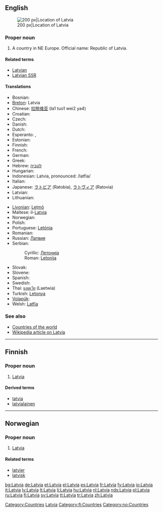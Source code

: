 {{wikipedia}}
{{see|latvia|Látvia}}
==English==
[[Image:EU location LAT.png|thumb|200 px|Location of Latvia]]

===Proper noun===
{{en-proper noun}}

# A country in NE Europe. Official name: Republic of Latvia.

====Related terms====
* [[Latvian]]
* [[Latvian SSR]]

====Translations====
{{top}}
* Bosnian: {{t-|bs|Letonija|f}}
* [[Breton]]: Latvia
* Chinese: [[拉脱维亚]] (la1 tuo1 wei2 ya4)
* Croatian: {{t-|hr|Letonija|f}}
* Czech: {{t+|cs|Lotyšsko|n}}
* Danish: {{t-|da|Letland}}
* Dutch: {{t+|nl|Letland|n}}
* Esperanto: {{t-|eo|Latvio|xs=Esperanto}}, {{t-|eo|Latvujo|xs=Esperanto}}
* Estonian: {{t-|et|Läti}}
* Finnish: {{t+|fi|Latvia}}
* French: {{t+|fr|Lettonie|f}}
* German: {{t+|de|Lettland|n}}
* Greek: {{t+|el|Λεττονία|f|tr=Lettonía|sc=Grek}}
* Hebrew: [[לטביה]]
* Hungarian: {{t+|hu|Lettország}}
* Indonesian: Latvia, pronounced: /latfia/
* Italian: {{t+|it|Lettonia}}
* Japanese: [[ラトビア]] (Ratobia), [[ラトヴィア]] (Ratovia)
* Latvian: {{t+|lv|Latvija|xs=Latvian}}
* Lithuanian: {{t+|lt|Latvija|xs=Lithuanian}}
{{mid}}
* [[Livonian]]: [[Leţmō]]
* Maltese: il-[[Latvja]]
* Norwegian: {{t-|no|Latvia}}
* Polish: {{t+|pl|Łotwa}}
* Portuguese: [[Letónia]]
* Romanian: {{t-|ro|Letonia|f}}
* Russian: [[Латвия]]
* Serbian:
*: Cyrillic: [[Летонија#Serbian|Летонија]] {{f}}
*: Roman: [[Letonija#Serbian|Letonija]] {{f}}
* Slovak: {{t-|sk|Lotyšsko|n}}
* Slovene: {{t-|sl|Latvija|f}}
* Spanish: {{t+|es|Letonia|f}}
* Swedish: {{t+|sv|Lettland}}
* Thai: [[แลตเวีย]] (Laetwia)
* Turkish: [[Letonya]]
* [[Volapük]]: {{t-|vo|Latviyän|xs=Volapük}}
* Welsh: [[Latfia]]
{{bottom}}

===See also===
* [[Appendix:Countries of the world|Countries of the world]]
* [[w:Latvia|Wikipedia article on Latvia]]

[[Category:Countries]]
[[Category:Latvia| Latvia]]

----

==Finnish==
{{wikipedia|lang=fi}}

===Proper noun===
{{fi-noun|proper=true|Latvi|type=kulkija}}

# [[#English|Latvia]]

====Derived terms====
* [[latvia]]
* [[latvialainen]]

[[Category:fi:Countries]]

----

==Norwegian==

===Proper noun===
{{infl|no|proper noun}}

# [[#English|Latvia]]

====Related terms====
* [[latvier]]
* [[latvisk]]

[[Category:no:Countries]]

[[bg:Latvia]]
[[de:Latvia]]
[[et:Latvia]]
[[el:Latvia]]
[[es:Latvia]]
[[fr:Latvia]]
[[fy:Latvia]]
[[io:Latvia]]
[[it:Latvia]]
[[lv:Latvia]]
[[lt:Latvia]]
[[li:Latvia]]
[[hu:Latvia]]
[[nl:Latvia]]
[[nds:Latvia]]
[[pl:Latvia]]
[[ru:Latvia]]
[[fi:Latvia]]
[[sv:Latvia]]
[[tt:Latvia]]
[[tr:Latvia]]
[[zh:Latvia]]